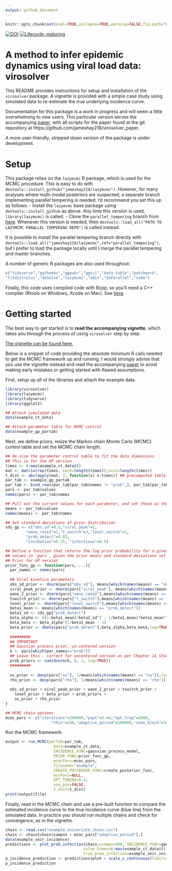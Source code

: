 ```yaml
---
output: github_document
---
```


```r
knitr::opts_chunk$set(eval=TRUE,collapse=TRUE,warning=FALSE,fig.path="man/figures/")
```

[![DOI](https://zenodo.org/badge/301812162.svg)](https://zenodo.org/badge/latestdoi/301812162)
[![Lifecycle: maturing](https://img.shields.io/badge/lifecycle-maturing-blue.svg)](https://www.tidyverse.org/lifecycle/#maturing) 

# A method to infer epidemic dynamics using viral load data: virosolver
This README provides instructions for setup and installation of the `virosolver` package. A vignette is provided with a simple case study using simulated data to re-estimate the true underlying incidence curve.

Documentation for this package is a work in progress and will seem a little overwhelming to new users. This particular version serves the accompanying [paper](https://doi.org/10.1101/2020.10.08.20204222), with all scripts for the paper found at the git repository at https://github.com/jameshay218/virosolver_paper.

A more user-friendly, stripped down version of the package is under development.

# Setup

This package relies on the `lazymcmc` R package, which is used for the MCMC procedure. This is easy to do with `devtools::install_github("jameshay218/lazymcmc")`. *However*, for many analyses where multi-modal posteriors are suspected, a separate branch implementing parallel tempering is needed. I'd recommend you set this up as follows:
  - Install the `lazymcmc` base package using `devtools::install_github` as above. Any time this version is used, `library(lazymcmc)` is called.
  - Clone the `parallel_tempering` branch from [here](https://github.com/jameshay218/lazymcmc/tree/parallel_tempering). Whenever this version is needed, then `devtools::load_all("PATH TO LAZYMCMC PARALLEL TEMPERING REPO")` is called instead.
  
It is possible to install the parallel tempering branch directly with `devtools::load_all("jameshay218/lazymcmc",ref="parallel_tempering")`, but I prefer to load the package locally until I merge the parallel tempering and master branches.
  
A number of generic R packages are also used throughout:
```r
c("tidyverse","ggthemes","ggpubr","ggsci","data.table","patchwork",
"fitdistrplus","deSolve","lazymcmc","odin","doParallel","coda")
```

Finally, this code uses compiled code with Rcpp, so you'll need a C++ compiler (Rtools on Windows, Xcode on Mac). See [here](http://adv-r.had.co.nz/Rcpp.html).

# Getting started
The best way to get started is to **read the accompanying vignette**, which takes you through the process of using `virosolver` step by step.

[The vignette can be found here.](https://jameshay218.github.io/virosolver/inst/doc/vignette.html)

Below is a snippet of code providing the absolute minimum R calls needed to get the MCMC framework up and running. I would *strongly* advise that you use the vignette instead and read the accompanying [paper](https://doi.org/10.1101/2020.10.08.20204222) to avoid making early mistakes or getting started with flawed assumptions.

First, setup up all of the libraries and attach the example data.
```r
library(virosolver)
library(lazymcmc)
library(tidyverse)
library(ggplot2)

## Attach simulated data
data(example_ct_data)

## Attach parameter table for MCMC control
data(example_gp_partab)
```

Next, we define priors, resize the Markov chain Monte Carlo (MCMC) control table and set the MCMC chain length.
```r
## Re-size the parameter control table to fit the data dimensions
## This is for the GP version
times <- 0:max(example_ct_data$t)
mat <- matrix(rep(times, each=length(times)),ncol=length(times))
t_dist <- abs(apply(mat, 2, function(x) x-times)) ## precomputed table of pairwise distances in time, used for the Gaussian process prior
par_tab <- example_gp_partab
par_tab <- bind_rows(par_tab[par_tab$names != "prob",], par_tab[par_tab$names == "prob",][1:length(times),])
pars <- par_tab$values
names(pars) <- par_tab$names

## Pull out the current values for each parameter, and set these as the prior means
means <- par_tab$values
names(means) <- par_tab$names

## Set standard deviations of prior distribution
sds_gp <- c("obs_sd"=0.5,"viral_peak"=2,
         "wane_rate2"=1,"t_switch"=3,"level_switch"=1,
         "prob_detect"=0.03,
         "incubation"=0.25, "infectious"=0.5)

## Define a function that returns the log prior probability for a given vector of parameter
## values in `pars`, given the prior means and standard deviations set above.
## Prior for GP version
prior_func_gp <- function(pars, ...){
  par_names <- names(pars)
  
  ## Viral kinetics parameters
  obs_sd_prior <- dnorm(pars["obs_sd"], means[which(names(means) == "obs_sd")], sds_gp["obs_sd"],log=TRUE)
  viral_peak_prior <- dnorm(pars["viral_peak"], means[which(names(means) == "viral_peak")], sds_gp["viral_peak"],log=TRUE)
  wane_2_prior <- dnorm(pars["wane_rate2"],means[which(names(means) == "wane_rate2")],sds_gp["wane_rate2"],log=TRUE)
  tswitch_prior <- dnorm(pars["t_switch"],means[which(names(means) == "t_switch")],sds_gp["t_switch"],log=TRUE)
  level_prior <- dnorm(pars["level_switch"],means[which(names(means) == "level_switch")],sds_gp["level_switch"],log=TRUE)
  beta1_mean <- means[which(names(means) == "prob_detect")]
  beta1_sd <- sds_gp["prob_detect"]
  beta_alpha <- ((1-beta1_mean)/beta1_sd^2 - 1/beta1_mean)*beta1_mean^2
  beta_beta <- beta_alpha*(1/beta1_mean - 1)
  beta_prior <- dbeta(pars["prob_detect"],beta_alpha,beta_beta,log=TRUE)
  
  #########
  ## IMPORTANT
  ## Gaussian process prior, un-centered version
  k <- pars[which(par_names=="prob")]
  ## Leave this - correct for uncentered version as per Chapter 14 Statistical Rethinking
  prob_priors <- sum(dnorm(k, 0, 1, log=TRUE))
  #########
  
  nu_prior <- dexp(pars["nu"], 1/means[which(names(means) == "nu")],log=TRUE)
  rho_prior <- dexp(pars["rho"], 1/means[which(names(means) == "rho")],log=TRUE)
  
  obs_sd_prior + viral_peak_prior + wane_2_prior + tswitch_prior +
    level_prior + beta_prior + prob_priors +
    nu_prior + rho_prior
}

## MCMC chain options
mcmc_pars <- c("iterations"=200000,"popt"=0.44,"opt_freq"=2000,
                    "thin"=100,"adaptive_period"=100000,"save_block"=1000)

```

Run the MCMC framework.
```r
output <- run_MCMC(parTab=par_tab,
                     data=example_ct_data,
                     INCIDENCE_FUNC=gaussian_process_model,
                     PRIOR_FUNC=prior_func_gp,
                     mcmcPars=mcmc_pars,
                     filename="example",
                     CREATE_POSTERIOR_FUNC=create_posterior_func,
                     mvrPars=NULL,
                     OPT_TUNING=0.2,
                     use_pos=FALSE,
                     t_dist=t_dist)
print(output$file)
```

Finally, read in the MCMC chain and use a pre-built function to compare the estimated incidence curve to the true incidence curve (blue line) from the simulated data. In practice you should run multiple chains and check for convergence, as in the vignette.
```r
chain <- read.csv("example_univariate_chain.csv")
chain <- chain[chain$sampno > mcmc_pars["adaptive_period"],]
data(example_seir_incidence)
predictions <- plot_prob_infection(chain,nsamps=200, INCIDENCE_FUNC=gaussian_process_model,
                                  solve_times=0:max(example_ct_data$t),obs_dat=example_ct_data,
                                  true_prob_infection=example_seir_incidence,smooth=TRUE)
p_incidence_prediction <- predictions$plot + scale_x_continuous(limits=c(0,185))
p_incidence_prediction
```